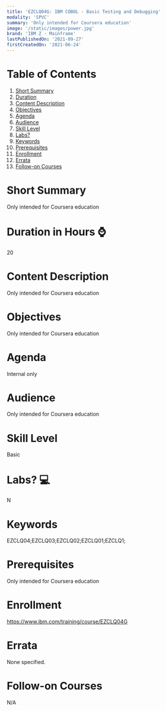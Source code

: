 ```yaml
---
title: 'EZCLQ04G: IBM COBOL - Basic Testing and Debugging'
modality: 'SPVC'
summary: 'Only intended for Coursera education'
image: '/static/images/power.jpg'
brand: 'IBM Z - Mainframe'
lastPublishedOn: '2021-09-27'
firstCreatedOn: '2021-06-24'
---
```

# Table of Contents
1.  [Short Summary](#short-summary)
2.  [Duration](#duration-in-hours-)
3.  [Content Description](#content-description)
4.  [Objectives](#objectives)
5.  [Agenda](#agenda)
6.  [Audience](#audience)
7.  [Skill Level](#skill-level)
8.  [Labs?](#labs-)
9.  [Keywords](#keywords)
10. [Prerequisites](#prerequisites)
11. [Enrollment](#enrollment)
12. [Errata](#errata)
13. [Follow-on Courses](#follow-on-courses)

# Short Summary
Only intended for Coursera education

# Duration in Hours ⌚
20

# Content Description
<p>Only intended for Coursera education</p>

# Objectives
<p>Only intended for Coursera education</p>

# Agenda
<p>Internal only</p>

# Audience
<p>Only intended for Coursera education</p>

# Skill Level
Basic               

# Labs? 💻
N

# Keywords
EZCLQ04;EZCLQ03;EZCLQ02;EZCLQ01;EZCLQ1;

# Prerequisites
<p>Only intended for Coursera education</p>

# Enrollment
https://www.ibm.com/training/course/EZCLQ04G

# Errata
None specified.

# Follow-on Courses
N/A

